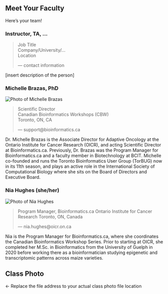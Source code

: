 ## Meet Your Faculty

Here's your team!

### Instructor, TA, ...

<!-- ![Photo of Person](img/faculty/person.png) insert image here -->

>Job Title <br>
Company/University/... <br>
Location
>
> --- contact information

[insert description of the person]

### Michelle Brazas, PhD

![Photo of Michelle Brazas](./img/faculty/michelle-brazas.jpg)\

>Scientific Director <br>
Canadian Bioinformatics Workshops (CBW) <br>
Toronto, ON, CA
>
> --- support@bioinformatics.ca

Dr. Michelle Brazas is the Associate Director for Adaptive Oncology at the Ontario Institute for
Cancer Research (OICR), and acting Scientific Director at Bioinformatics.ca. Previously, Dr.
Brazas was the Program Manager for Bioinformatics.ca and a faculty member in
Biotechnology at BCIT. Michelle co-founded and runs the Toronto Bioinformatics User Group
(TorBUG) now in its 11th season, and plays an active role in the International Society of
Computational Biology where she sits on the Board of Directors and Executive Board.

### Nia Hughes (she/her)

![Photo of Nia Hughes](./img/faculty/nia-hughes.jpeg)\

>Program Manager, Bioinformatics.ca
Ontario Institute for Cancer Research
Toronto, ON, Canada
>
> --- nia.hughes@oicr.on.ca

Nia is the Program Manager for Bioinformatics.ca, where she coordinates the Canadian
Bioinformatics Workshop Series. Prior to starting at OICR, she completed her M.Sc. in
Bioinformatics from the University of Guelph in 2020 before working there as a
bioinformatician studying epigenetic and transcriptomic patterns across maize varieties.

## Class Photo

<!-- ![Class Photo](./img/class-photo.jpg) --> <- Replace the file address to your actual class photo file location

